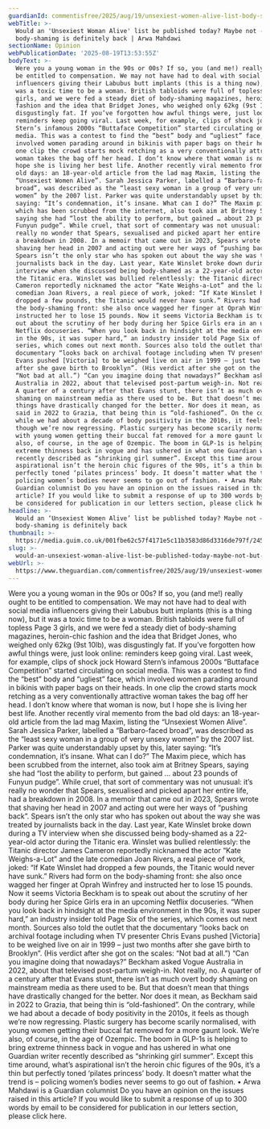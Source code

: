 ```yaml
---
guardianId: commentisfree/2025/aug/19/unsexiest-women-alive-list-body-shaming
webTitle: >-
  Would an 'Unsexiest Woman Alive' list be published today? Maybe not - but
  body-shaming is definitely back | Arwa Mahdawi
sectionName: Opinion
webPublicationDate: '2025-08-19T13:53:55Z'
bodyText: >-
  Were you a young woman in the 90s or 00s? If so, you (and me!) really ought to
  be entitled to compensation. We may not have had to deal with social media
  influencers giving their Labubus butt implants (this is a thing now), but it
  was a toxic time to be a woman. British tabloids were full of topless Page 3
  girls, and we were fed a steady diet of body-shaming magazines, heroin-chic
  fashion and the idea that Bridget Jones, who weighed only 62kg (9st 10lb), was
  disgustingly fat. If you’ve forgotten how awful things were, just look online:
  reminders keep going viral. Last week, for example, clips of shock jock Howard
  Stern’s infamous 2000s “Buttaface Competition” started circulating on social
  media. This was a contest to find the “best” body and “ugliest” face, which
  involved women parading around in bikinis with paper bags on their heads. In
  one clip the crowd starts mock retching as a very conventionally attractive
  woman takes the bag off her head. I don’t know where that woman is now, but I
  hope she is living her best life. Another recently viral memento from the bad
  old days: an 18-year-old article from the lad mag Maxim, listing the
  “Unsexiest Women Alive”. Sarah Jessica Parker, labelled a “Barbaro-faced
  broad”, was described as the “least sexy woman in a group of very unsexy
  women” by the 2007 list. Parker was quite understandably upset by this, later
  saying: “It’s condemnation, it’s insane. What can I do?” The Maxim piece,
  which has been scrubbed from the internet, also took aim at Britney Spears,
  saying she had “lost the ability to perform, but gained … about 23 pounds of
  Funyun pudge”. While cruel, that sort of commentary was not unusual: it’s
  really no wonder that Spears, sexualised and picked apart her entire life, had
  a breakdown in 2008. In a memoir that came out in 2023, Spears wrote that
  shaving her head in 2007 and acting out were her ways of “pushing back”.
  Spears isn’t the only star who has spoken out about the way she was treated by
  journalists back in the day. Last year, Kate Winslet broke down during a TV
  interview when she discussed being body-shamed as a 22-year-old actor during
  the Titanic era. Winslet was bullied relentlessly: the Titanic director James
  Cameron reportedly nicknamed the actor “Kate Weighs-a-Lot” and the late
  comedian Joan Rivers, a real piece of work, joked: “If Kate Winslet had
  dropped a few pounds, the Titanic would never have sunk.” Rivers had form on
  the body-shaming front: she also once wagged her finger at Oprah Winfrey and
  instructed her to lose 15 pounds. Now it seems Victoria Beckham is to speak
  out about the scrutiny of her body during her Spice Girls era in an upcoming
  Netflix docuseries. “When you look back in hindsight at the media environment
  in the 90s, it was super hard,” an industry insider told Page Six of the
  series, which comes out next month. Sources also told the outlet that the
  documentary “looks back on archival footage including when TV presenter Chris
  Evans pushed [Victoria] to be weighed live on air in 1999 – just two months
  after she gave birth to Brooklyn”. (His verdict after she got on the scales:
  “Not bad at all.”) “Can you imagine doing that nowadays?” Beckham asked Vogue
  Australia in 2022, about that televised post-partum weigh-in. Not really, no.
  A quarter of a century after that Evans stunt, there isn’t as much overt body
  shaming on mainstream media as there used to be. But that doesn’t mean that
  things have drastically changed for the better. Nor does it mean, as Beckham
  said in 2022 to Grazia, that being thin is “old-fashioned”. On the contrary,
  while we had about a decade of body positivity in the 2010s, it feels as
  though we’re now regressing. Plastic surgery has become scarily normalised,
  with young women getting their buccal fat removed for a more gaunt look. We’re
  also, of course, in the age of Ozempic. The boom in GLP-1s is helping to bring
  extreme thinness back in vogue and has ushered in what one Guardian writer
  recently described as “shrinking girl summer”. Except this time around, what’s
  aspirational isn’t the heroin chic figures of the 90s, it’s a thin but
  perfectly toned ‘pilates princess’ body. It doesn’t matter what the trend is –
  policing women’s bodies never seems to go out of fashion. • Arwa Mahdawi is a
  Guardian columnist Do you have an opinion on the issues raised in this
  article? If you would like to submit a response of up to 300 words by email to
  be considered for publication in our letters section, please click here.
headline: >-
  Would an ‘Unsexiest Women Alive’ list be published today? Maybe not – but
  body-shaming is definitely back
thumbnail: >-
  https://media.guim.co.uk/001fbe62c57f4171e5c11b3583d86d3316de797f/245_82_3327_2661/500.jpg
slug: >-
  would-an-unsexiest-woman-alive-list-be-published-today-maybe-not-but-body-shaming-is-definitely-back-or-arwa-mahdawi
webUrl: >-
  https://www.theguardian.com/commentisfree/2025/aug/19/unsexiest-women-alive-list-body-shaming
---
```

Were you a young woman in the 90s or 00s? If so, you (and me!) really ought to be entitled to compensation. We may not have had to deal with social media influencers giving their Labubus butt implants (this is a thing now), but it was a toxic time to be a woman. British tabloids were full of topless Page 3 girls, and we were fed a steady diet of body-shaming magazines, heroin-chic fashion and the idea that Bridget Jones, who weighed only 62kg (9st 10lb), was disgustingly fat. If you’ve forgotten how awful things were, just look online: reminders keep going viral. Last week, for example, clips of shock jock Howard Stern’s infamous 2000s “Buttaface Competition” started circulating on social media. This was a contest to find the “best” body and “ugliest” face, which involved women parading around in bikinis with paper bags on their heads. In one clip the crowd starts mock retching as a very conventionally attractive woman takes the bag off her head. I don’t know where that woman is now, but I hope she is living her best life. Another recently viral memento from the bad old days: an 18-year-old article from the lad mag Maxim, listing the “Unsexiest Women Alive”. Sarah Jessica Parker, labelled a “Barbaro-faced broad”, was described as the “least sexy woman in a group of very unsexy women” by the 2007 list. Parker was quite understandably upset by this, later saying: “It’s condemnation, it’s insane. What can I do?” The Maxim piece, which has been scrubbed from the internet, also took aim at Britney Spears, saying she had “lost the ability to perform, but gained … about 23 pounds of Funyun pudge”. While cruel, that sort of commentary was not unusual: it’s really no wonder that Spears, sexualised and picked apart her entire life, had a breakdown in 2008. In a memoir that came out in 2023, Spears wrote that shaving her head in 2007 and acting out were her ways of “pushing back”. Spears isn’t the only star who has spoken out about the way she was treated by journalists back in the day. Last year, Kate Winslet broke down during a TV interview when she discussed being body-shamed as a 22-year-old actor during the Titanic era. Winslet was bullied relentlessly: the Titanic director James Cameron reportedly nicknamed the actor “Kate Weighs-a-Lot” and the late comedian Joan Rivers, a real piece of work, joked: “If Kate Winslet had dropped a few pounds, the Titanic would never have sunk.” Rivers had form on the body-shaming front: she also once wagged her finger at Oprah Winfrey and instructed her to lose 15 pounds. Now it seems Victoria Beckham is to speak out about the scrutiny of her body during her Spice Girls era in an upcoming Netflix docuseries. “When you look back in hindsight at the media environment in the 90s, it was super hard,” an industry insider told Page Six of the series, which comes out next month. Sources also told the outlet that the documentary “looks back on archival footage including when TV presenter Chris Evans pushed [Victoria] to be weighed live on air in 1999 – just two months after she gave birth to Brooklyn”. (His verdict after she got on the scales: “Not bad at all.”) “Can you imagine doing that nowadays?” Beckham asked Vogue Australia in 2022, about that televised post-partum weigh-in. Not really, no. A quarter of a century after that Evans stunt, there isn’t as much overt body shaming on mainstream media as there used to be. But that doesn’t mean that things have drastically changed for the better. Nor does it mean, as Beckham said in 2022 to Grazia, that being thin is “old-fashioned”. On the contrary, while we had about a decade of body positivity in the 2010s, it feels as though we’re now regressing. Plastic surgery has become scarily normalised, with young women getting their buccal fat removed for a more gaunt look. We’re also, of course, in the age of Ozempic. The boom in GLP-1s is helping to bring extreme thinness back in vogue and has ushered in what one Guardian writer recently described as “shrinking girl summer”. Except this time around, what’s aspirational isn’t the heroin chic figures of the 90s, it’s a thin but perfectly toned ‘pilates princess’ body. It doesn’t matter what the trend is – policing women’s bodies never seems to go out of fashion. • Arwa Mahdawi is a Guardian columnist Do you have an opinion on the issues raised in this article? If you would like to submit a response of up to 300 words by email to be considered for publication in our letters section, please click here.
